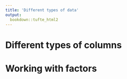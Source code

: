 ```yaml
---
title: 'Different types of data'
output: 
  bookdown::tufte_html2
---
```




# Different types of columns



# Working with factors


